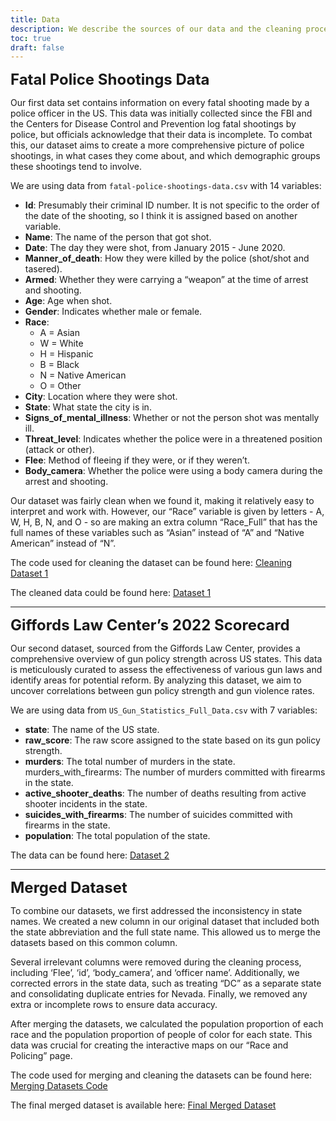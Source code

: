 ```yaml
---
title: Data
description: We describe the sources of our data and the cleaning process.
toc: true
draft: false
---
```


<span style="font-size: 24px;">**Fatal Police Shootings Data**</span>

Our first data set contains information on every fatal shooting made by a police officer in the US. This data was initially collected since the FBI and the Centers for Disease Control and Prevention log fatal shootings by police, but officials acknowledge that their data is incomplete. To combat this, our dataset aims to create a more comprehensive picture of police shootings, in what cases they come about, and which demographic groups these shootings tend to involve.

We are using data from `fatal-police-shootings-data.csv` with 14 variables:

* **Id**: Presumably their criminal ID number. It is not specific to the order of the date of the shooting, so I think it is assigned based on another variable.
* **Name**: The name of the person that got shot.
* **Date**: The day they were shot, from January 2015 - June 2020.
* **Manner_of_death**: How they were killed by the police (shot/shot and tasered).
* **Armed**: Whether they were carrying a “weapon” at the time of arrest and shooting.
* **Age**: Age when shot.
* **Gender**: Indicates whether male or female.
* **Race**: 
    - A = Asian
    - W = White
    - H = Hispanic
    - B = Black
    - N = Native American
    - O = Other
* **City**: Location where they were shot.
* **State**: What state the city is in.
* **Signs_of_mental_illness**: Whether or not the person shot was mentally ill.
* **Threat_level**: Indicates whether the police were in a threatened position (attack or other).
* **Flee**: Method of fleeing if they were, or if they weren’t.
* **Body_camera**: Whether the police were using a body camera during the arrest and shooting.

Our dataset was fairly clean when we found it, making it relatively easy to interpret and work with. However, our “Race” variable is given by letters - A, W, H, B, N, and O - so are making an extra column “Race_Full” that has the full names of these variables such as “Asian” instead of “A” and “Native American” instead of “N”.

The code used for cleaning the dataset can be found here: [Cleaning Dataset 1](https://raw.githubusercontent.com/sussmanbu/ma-4615-fa24-final-project-group-thirteen/refs/heads/main/dataset/load_and_clean_data.R)

The cleaned data could be found here: [Dataset 1](https://raw.githubusercontent.com/sussmanbu/ma-4615-fa24-final-project-group-thirteen/refs/heads/main/dataset/cleaned_fatal_police_shootings.csv)

----

<span style="font-size: 24px;">**Giffords Law Center's 2022 Scorecard**</span>

Our second dataset, sourced from the Giffords Law Center, provides a comprehensive overview of gun policy strength across US states. This data is meticulously curated to assess the effectiveness of various gun laws and identify areas for potential reform. By analyzing this dataset, we aim to uncover correlations between gun policy strength and gun violence rates.

We are using data from `US_Gun_Statistics_Full_Data.csv` with 7 variables:

* **state**: The name of the US state.
* **raw_score**: The raw score assigned to the state based on its gun policy strength.
* **murders**: The total number of murders in the state.
murders_with_firearms: The number of murders committed with firearms in the state.
* **active_shooter_deaths**: The number of deaths resulting from active shooter incidents in the state.
* **suicides_with_firearms**: The number of suicides committed with firearms in the state.
* **population**: The total population of the state.

The data can be found here: [Dataset 2](https://raw.githubusercontent.com/sussmanbu/ma-4615-fa24-final-project-group-thirteen/refs/heads/main/dataset/US_Gun_Statistics_Full_Data.csv)

----

<span style="font-size: 24px;">**Merged Dataset**</span>

To combine our datasets, we first addressed the inconsistency in state names. We created a new column in our original dataset that included both the state abbreviation and the full state name. This allowed us to merge the datasets based on this common column.

Several irrelevant columns were removed during the cleaning process, including 'Flee', 'id', 'body_camera', and 'officer name'. Additionally, we corrected errors in the state data, such as treating "DC" as a separate state and consolidating duplicate entries for Nevada. Finally, we removed any extra or incomplete rows to ensure data accuracy.

After merging the datasets, we calculated the population proportion of each race and the population proportion of people of color for each state. This data was crucial for creating the interactive maps on our "Race and Policing" page.

The code used for merging and cleaning the datasets can be found here: [Merging Datasets Code](https://raw.githubusercontent.com/sussmanbu/ma-4615-fa24-final-project-group-thirteen/refs/heads/main/dataset/merging_dataset.qmd)

The final merged dataset is available here: [Final Merged Dataset](https://raw.githubusercontent.com/sussmanbu/ma-4615-fa24-final-project-group-thirteen/refs/heads/main/dataset/merged_dataset_with_race.csv)

